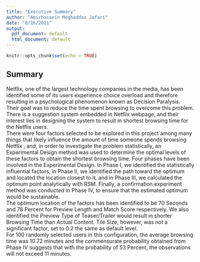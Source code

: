 ```yaml
---
title: "Executive Summary"
author: "Amirhossein Moghaddas Jafari"
date: "8/16/2021"
output:
  pdf_document: default
  html_document: default
---
```


```r
knitr::opts_chunk$set(echo = TRUE)
```

## Summary

Netflix, one of the largest technology companies in the media, has been identified some of its users experience choice overload and therefore resulting in a psychological phenomenon known as Decision Paralysis. Their goal was to reduce the time spent browsing to overcome this problem. There is  a suggestion system embedded in Netflix webpage, and their interest lies in designing the system to result in shortest browsing time for the Netflix users.\
There were four factors selected to be explored in this project among many things that likely influence the amount of time someone spends browsing Netflix , and, in order to investigate the problem statistically, an Experimental Design method was used to determine the optimal levels of these factors to obtain the shortest browsing time.\ Four phases have been involved in the Experimental Design. In Phase I, we identified the statistically influential factors, in Phase II, we identified the path toward the optimum and located the location closest to it, and in Phase III, we calculated the optimum point analytically with RSM. Finally, a confirmation experiment method was conducted in Phase IV, to ensure that the estimated optimum would be sustainable.\
The optimum location of the factors has been identified to be 70 Seconds and 78 Percent for Preview Length and Match Score respectively. We also identified the Preview Type of Teaser/Trailer would result in shorter Browsing Time than Actual Content. Tile Size, however, was not a significant factor, set to 0.2 the same as default level.\
For 100 randomly selected users in this configuration, the average browsing time was 10.72 minutes and the commensurate probability obtained from Phase IV suggests that with the probability of 53 Percent, the observations will not exceed 11 minutes.
